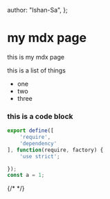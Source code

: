 
  author: "Ishan-Sa",
};

# my mdx page

this is my mdx page

this is a list of things

- one
- two
- three

### this is a code block

```js
export define([
    'require',
    'dependency'
], function(require, factory) {
    'use strict';

});
const a = 1;
```

{/* <Hero /> */}
